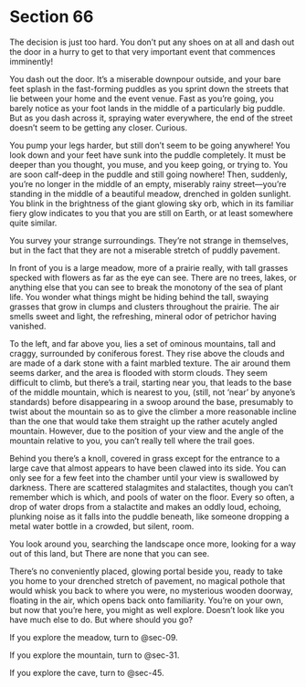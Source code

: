 # Section 66 {#sec-66}

The decision is just too hard. You don’t put any shoes on at all and dash out the door in a hurry to get to that very important event that commences imminently!

You dash out the door. It’s a miserable downpour outside, and your bare feet splash in the fast-forming puddles as you sprint down the streets that lie between your home and the event venue. Fast as you’re going, you barely notice as your foot lands in the middle of a particularly big puddle. But as you dash across it, spraying water everywhere, the end of the street doesn’t seem to be getting any closer. Curious. 

You pump your legs harder, but still don’t seem to be going anywhere! You look down and your feet have sunk into the puddle completely. It must be deeper than you thought, you muse, and you keep going, or trying to. You are soon calf-deep in the puddle and still going nowhere! Then, suddenly, you’re no longer in the middle of an empty, miserably rainy street—you’re standing in the middle of a beautiful meadow, drenched in golden sunlight. You blink in the brightness of the giant glowing sky orb, which in its familiar fiery glow indicates to you that you are still on Earth, or at least somewhere quite similar. 

You survey your strange surroundings. They’re not strange in themselves, but in the fact that they are not a miserable stretch of puddly pavement.

In front of you is a large meadow, more of a prairie really, with tall grasses specked with flowers as far as the eye can see. There are no trees, lakes, or anything else that you can see to break the monotony of the sea of plant life. You wonder what things might be hiding behind the tall, swaying grasses that grow in clumps and clusters throughout the prairie. The air smells sweet and light, the refreshing, mineral odor of petrichor having vanished. 

To the left, and far above you, lies a set of ominous mountains, tall and craggy, surrounded by coniferous forest. They rise above the clouds and are made of a dark stone with a faint marbled texture. The air around them seems darker, and the area is flooded with storm clouds. They seem difficult to climb, but there’s a trail, starting near you, that leads to the base of the middle mountain, which is nearest to you, (still, not ‘near’ by anyone’s standards) before disappearing in a swoop around the base, presumably to twist about the mountain so as to give the climber a more reasonable incline than the one that would take them straight up the rather acutely angled mountain. However, due to the position of your view and the angle of the mountain relative to you, you can’t really tell where the trail goes. 

Behind you there’s a knoll, covered in grass except for the entrance to a large cave that almost appears to have been clawed into its side. You can only see for a few feet into the chamber until your view is swallowed by darkness. There are scattered stalagmites and stalactites, though you can’t remember which is which, and pools of water on the floor. Every so often, a drop of water drops from a stalactite and makes an oddly loud, echoing, plunking noise as it falls into the puddle beneath, like someone dropping a metal water bottle in a crowded, but silent, room. 

You look around you, searching the landscape once more, looking for a way out of this land, but There are none that you can see.

There’s no conveniently placed, glowing portal beside you, ready to take you home to your drenched stretch of pavement, no magical pothole that would whisk you back to where you were, no mysterious wooden doorway, floating in the air, which opens back onto familiarity. You’re on your own, but now that you’re here, you might as well explore. Doesn’t look like you have much else to do. But where should you go?

If you explore the meadow, turn to @sec-09.

If you explore the mountain, turn to @sec-31.

If you explore the cave, turn to @sec-45.
 

